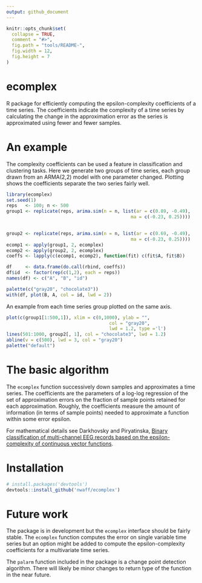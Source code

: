 ```yaml
---
output: github_document
---
```


<!-- README.md is generated from README.Rmd. Please edit that file -->

```r
knitr::opts_chunk$set(
  collapse = TRUE,
  comment = "#>",
  fig.path = "tools/README-", 
  fig.width = 12, 
  fig.height = 7
)
```

# ecomplex

R package for efficiently computing the epsilon-complexity coefficients of a time series. The coefficients indicate the complexity of a time series by calculating the change in the approximation error as the series is approximated using fewer and fewer samples.

# An example 

The complexity coefficients can be used a feature in classification and clustering tasks. Here we generate two groups of time series, each group drawn from an ARMA(2,2) model with one parameter changed. Plotting shows the coefficients separate the two series fairly well. 
```r
library(ecomplex)
set.seed(1)
reps   <- 100; n <- 500
group1 <- replicate(reps, arima.sim(n = n, list(ar = c(0.89, -0.49), 
                                              ma = c(-0.23, 0.25))))
         

group2 <- replicate(reps, arima.sim(n = n, list(ar = c(0.69, -0.49),
                                              ma = c(-0.23, 0.25))))
ecomp1 <- apply(group1, 2, ecomplex)
ecomp2 <- apply(group2, 2, ecomplex)
coeffs <- lapply(c(ecomp1, ecomp2), function(fit) c(fit$A, fit$B))

df     <- data.frame(do.call(rbind, coeffs))
df$id  <- factor(rep(c(1,2), each = reps))
names(df) <- c("A", "B", "id")

palette(c("gray20", "chocolate3"))
with(df, plot(B, A, col = id, lwd = 2))
``` 

An example from each time series group plotted on the same 
axis. 

```r
plot(c(group1[1:500,1]), xlim = c(0,1000), ylab = "", 
                                      col = "gray20", 
                                      lwd = 1.2, type ='l')
lines(501:1000, group2[, 1], col = "chocolate3", lwd = 1.2)
abline(v = c(500), lwd = 3, col = "gray20")
palette("default")

```

# The basic algorithm

The `ecomplex` function successively down samples and approximates a time series. The coefficients are the parameters of a log-log regression of the set of approximation errors on the fraction of sample points retained for each approximation. Roughly, the coefficients measure the amount of information (in terms of sample points) needed to approximate a function within some error epsilon.

For mathematical details see Darkhovsky and Piryatinska, [Binary classification of multi-channel EEG records based on the epsilon-complexity of continuous vector functions](https://arxiv.org/pdf/1610.01633.pdf).

# Installation

```r
# install.packages('devtools')
devtools::install_github('nwaff/ecomplex')
```
# Future work 

The package is in development but the `ecomplex` interface should be fairly stable. The `ecomplex` function computes the error on single variable time series but an option might be added to compute the epsilon-complexity coefficients for a multivariate time series.  

The `palarm` function included in the package is a change point detection algorithm. There will likely be minor changes to return 
type of the function in the near future.